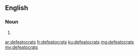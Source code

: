 ==English==

===Noun===
{{head|en}}

# {{plural of|defeatocrat}}

[[ar:defeatocrats]]
[[fr:defeatocrats]]
[[ku:defeatocrats]]
[[mg:defeatocrats]]
[[my:defeatocrats]]
